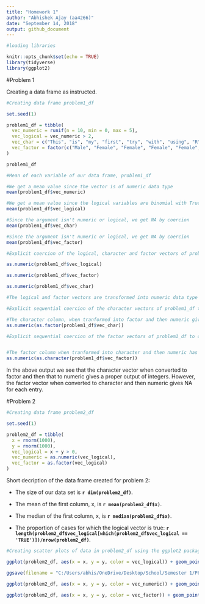 ```yaml
---
title: "Homework 1"
author: "Abhishek Ajay (aa4266)"
date: "September 14, 2018"
output: github_document
---
```


```r

#loading libraries

knitr::opts_chunk$set(echo = TRUE)
library(tidyverse)
library(ggplot2)

```
#Problem 1

Creating a data frame as instructed.

```r

#Creating data frame problem1_df

set.seed(1)

problem1_df = tibble( 
  vec_numeric = runif(n = 10, min = 0, max = 5),
  vec_logical = vec_numeric > 2,
  vec_char = c("This", "is", "my", "first", "try", "with", "using", "R", "and", "RStudio"),
  vec_factor = factor(c("Male", "Female", "Female", "Female", "Female", "Male", "Female", "Male", "Male", "Female"))
)

problem1_df

#Mean of each variable of our data frame, problem1_df

#We get a mean value since the vector is of numeric data type
mean(problem1_df$vec_numeric) 

#We get a mean value since the logical variables are binomial with True = 1 and False = 0
mean(problem1_df$vec_logical) 

#Since the argument isn't numeric or logical, we get NA by coercion
mean(problem1_df$vec_char) 

#Since the argument isn't numeric or logical, we get NA by coercion
mean(problem1_df$vec_factor) 

```

```r

#Explicit coercion of the logical, character and factor vectors of problem1_df to numeric type

as.numeric(problem1_df$vec_logical)

as.numeric(problem1_df$vec_factor)

as.numeric(problem1_df$vec_char)

#The logical and factor vectors are transformed into numeric data type however, NAs are introduced by coercion into the character vector

```

```r

#Explicit sequential coercion of the character vectors of problem1_df to factor and then to numeric

#The character column, when tranformed into factor and then numeric gives the index value of each entry as observed in the levels vector
as.numeric(as.factor(problem1_df$vec_char))

#Explicit sequential coercion of the factor vectors of problem1_df to character and then to numeric


#The factor column when tranformed into character and then numeric has NAs by coercion as its output since it has been converted to character first
as.numeric(as.character(problem1_df$vec_factor))

```

In the above output we see that the character vector when converted to factor and then that to numeric gives a proper output of integers. However, the factor vector when converted to character and then numeric gives NA for each entry.

#Problem 2

```r

#Creating data frame problem2_df

set.seed(1)

problem2_df = tibble(
  x = rnorm(1000),
  y = rnorm(1000),
  vec_logical = x + y > 0,
  vec_numeric = as.numeric(vec_logical),
  vec_factor = as.factor(vec_logical)
)

```

Short decription of the data frame created for problem 2: 

* The size of our data set is **`r dim(problem2_df)`**. 

* The mean of the first column, x, is **`r mean(problem2_df$x)`**. 

* The median of the first column, x, is **`r median(problem2_df$x)`**. 

<!-- calculating the proportion of cases where logical vector in problem2_df is true by dividing the length of the list of true responses in the logical vector by the total row count (i.e 1000) --> 

* The proportion of cases for which the logical vector is true: **`r length(problem2_df$vec_logical[which(problem2_df$vec_logical == 'TRUE')])/nrow(problem2_df)`**.

```r

#Creating scatter plots of data in problem2_df using the ggplot2 package and saving the first plot

ggplot(problem2_df, aes(x = x, y = y, color = vec_logical)) + geom_point()

ggsave(filename = "C:/Users/abhis/OneDrive/Desktop/School/Semester 1/P8105/homework_1/p8105_hw1_aa4266/problem2_df_colour_logical_plot.png")

ggplot(problem2_df, aes(x = x, y = y, color = vec_numeric)) + geom_point()

ggplot(problem2_df, aes(x = x, y = y, color = vec_factor)) + geom_point()

```



